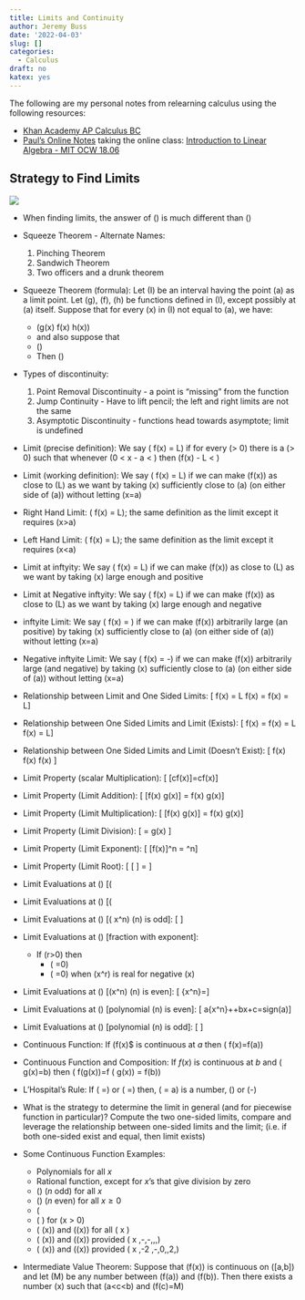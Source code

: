 ```yaml
---
title: Limits and Continuity
author: Jeremy Buss
date: '2022-04-03'
slug: []
categories: 
  - Calculus
draft: no
katex: yes
---
```


The following are my personal notes from relearning calculus using the following resources:

- [Khan Academy AP Calculus BC](https://www.khanacademy.org/math/ap-calculus-bc)
- [Paul's Online Notes](https://tutorial.math.lamar.edu/)
taking the online class: [Introduction to Linear Algebra - MIT OCW 18.06](https://ocw.mit.edu/courses/mathematics/18-06-linear-algebra-spring-2010/index.htm)

## Strategy to Find Limits
![](images/Stategy_to_Find_Limits.png)

- When finding limits, the answer of \(\frac{0}{0}\) is much different than \(\frac{b}{0}\)
- Squeeze Theorem - Alternate Names:
  1. Pinching Theorem
  2. Sandwich Theorem
  3. Two officers and a drunk theorem
- Squeeze Theorem (formula): Let \(I\) be an interval having the point \(a\) as a limit point. Let \(g\), \(f\), \(h\) be functions defined in \(I\), except possibly at \(a\) itself. Suppose that for every \(x\) in \(I\) not equal to \(a\), we have: 

  - \(g(x) \le f(x) \le h(x)\)
  - and also suppose that 
  - \(\displaystyle{\lim_{x \rightarrow a} g(x)=\lim_{x \rightarrow a} h(x) = L}\)
  - Then \(\displaystyle{\lim_{x \rightarrow a} f(x)= L}\)
- Types of discontinuity: 
  1. Point Removal Discontinuity - a point is "missing" from the function 
  2. Jump Continuity - Have to lift pencil; the left and right limits are not the same
  3. Asymptotic Discontinuity - functions head towards asymptote; limit is undefined
- Limit (precise definition): We say \(\displaystyle{\lim_{x \rightarrow a}} f(x) = L\) if for every \(\epsilon > 0\) there is a \(\delta > 0\) such that whenever \(0 < \lvert x - a \rvert < \delta\) then \(\lvert f(x) - L \rvert < \epsilon\)
- Limit (working definition): We say \(\displaystyle{\lim_{x \rightarrow a}} f(x) = L\) if we can make \(f(x)\) as close to \(L\) as we want by taking \(x\) sufficiently close to \(a\) (on either side of \(a\)) without letting \(x=a\)
- Right Hand Limit: \(\displaystyle{\lim_{x \rightarrow a^+}} f(x) = L\); the same definition as the limit except it requires \(x>a\)
- Left Hand Limit: \(\displaystyle{\lim_{x \rightarrow a^-}} f(x) = L\); the same definition as the limit except it requires \(x<a\)
- Limit at inftyity: We say \(\displaystyle{\lim_{x \rightarrow \infty}} f(x) = L\) if we can make \(f(x)\) as close to \(L\) as we want by taking \(x\) large enough and positive
- Limit at Negative inftyity: We say \(\displaystyle{\lim_{x \rightarrow \infty^-}} f(x) = L\) if we can make \(f(x)\) as close to \(L\) as we want by taking \(x\) large enough and negative
- inftyite Limit: We say \(\displaystyle{\lim_{x \rightarrow a}} f(x) = \infty\) if we can make \(f(x)\) arbitrarily large (an positive) by taking \(x\) sufficiently close to \(a\) (on either side of \(a\)) without letting \(x=a\)
- Negative inftyite Limit: We say \(\displaystyle{\lim_{x \rightarrow a}} f(x) = -\infty\) if we can make \(f(x)\) arbitrarily large (and negative) by taking \(x\) sufficiently close to \(a\) (on either side of \(a\)) without letting \(x=a\)
- Relationship between Limit and One Sided Limits: 
\[\displaystyle{\lim_{x \rightarrow a}} f(x) = L \implies \displaystyle{\lim_{x \rightarrow a^+}} f(x) = \displaystyle{\lim_{x \rightarrow a^-}} f(x) = L\]
- Relationship between One Sided Limits and Limit (Exists): 
\[\displaystyle{\lim_{x \rightarrow a^+}} f(x) = \displaystyle{\lim_{x \rightarrow a^-}} f(x) = L \implies \displaystyle{\lim_{x \rightarrow a}} f(x) = L\]
- Relationship between One Sided Limits and Limit (Doesn't Exist): \[\displaystyle{\lim_{x \rightarrow a^+}} f(x) \ne \displaystyle{\lim_{x \rightarrow a^-}} f(x) \implies \displaystyle{\lim_{x \rightarrow a}} f(x) \text{ \\Does Not Exist}\]
- Limit Property (scalar Multiplication): 
\[\displaystyle{\lim_{x \rightarrow a}} [cf(x)]=c\displaystyle{\lim_{x \rightarrow a}}f(x)\]
- Limit Property (Limit Addition): 
\[\displaystyle{\lim_{x \rightarrow a}} [f(x) \pm g(x)] = \displaystyle{\lim_{x \rightarrow a}}f(x) \pm \displaystyle{\lim_{x \rightarrow a}}g(x)\]
- Limit Property (Limit Multiplication): 
\[\displaystyle{\lim_{x \rightarrow a}} [f(x) g(x)] = \displaystyle{\lim_{x \rightarrow a}}f(x) \displaystyle{\lim_{x \rightarrow a}}g(x)\]
- Limit Property (Limit Division): 
\[\displaystyle{\lim_{x \rightarrow a}} \left[ \frac{f(x)}{g(x)} \right] = \frac{\displaystyle{\lim_{x \rightarrow a}}f(x)}{\displaystyle{\lim_{x \rightarrow a}}g(x)} \text{\; Provided\;} \displaystyle{\lim_{x \rightarrow a}}g(x) \ne 0\]
- Limit Property (Limit Exponent): 
\[\displaystyle{\lim_{x \rightarrow a}} [f(x)]^n = \left [ \displaystyle{\lim_{x \rightarrow a}} f(x) \right ]^n\]
- Limit Property (Limit Root): 
\[\displaystyle{\lim_{x \rightarrow a}} [ \sqrt[n]{f(x)} ] =  \sqrt[n]{\displaystyle{\lim_{x \rightarrow a}} f(x)}\]
- Limit Evaluations at \(\pm \infty\) [\(\rm{e}^x\)]:
\[
\begin{align*}
\displaystyle{\lim_{x \rightarrow \infty}} \rm {e}^x &= \infty\\
\displaystyle{\lim_{x \rightarrow -\infty}} \rm {e}^x &= 0\\
\end{align*}
\]
- Limit Evaluations at \(\pm \infty\) [\(\rm{ln}(x)\)]:
\[
\begin{align*}
\displaystyle{\lim_{x \rightarrow \infty}} \rm {ln}(x) &= \infty\\
\displaystyle{\lim_{x \rightarrow 0^+}} \rm {ln}(x) &= -\infty\\
\end{align*}
\]
- Limit Evaluations at \(\pm \infty\) [\( x^n\) \(n\) is odd]:
\[
\begin{align*}
\displaystyle{\lim_{x \rightarrow \infty}} x^n &= \infty\\
\displaystyle{\lim_{x \rightarrow -\infty}} x^n &= -\infty\\
\end{align*}
\]
- Limit Evaluations at \(\pm \infty\) [fraction with exponent]: 
  - If \(r>0\) then 
    - \(\displaystyle{\lim_{x \rightarrow \infty}} \frac{b}{x^r}=0\)
    - \(\displaystyle{\lim_{x \rightarrow -\infty}} \frac{b}{x^r}=0\) when \(x^r\) is real for negative \(x\)
- Limit Evaluations at \(\pm \infty\) [\(x^n\) \(n\) is even]: 
\[\displaystyle{\lim_{x \rightarrow \pm \infty}} {x^n}=\infty\]
- Limit Evaluations at \(\pm \infty\) [polynomial \(n\) is even]: 
\[\displaystyle{\lim_{x \rightarrow \pm \infty}} a{x^n}+\dots+bx+c=sign(a)\times\infty\]
- Limit Evaluations at \(\pm \infty\) [polynomial \(n\) is odd]: 
\[
\begin{align*}
\displaystyle{\lim_{x \rightarrow \infty}} a{x^n}+\dots+bx+c&=sign(a) \times \infty\\
\displaystyle{\lim_{x \rightarrow -\infty}} a{x^n}+\dots+bx+c&= -1 \times sign(a) \times \infty\\
\end{align*}
\]
- Continuous Function: If \(f(x)$ is continuous at $a$ then \(\displaystyle{\lim_{x \rightarrow a}} f(x)=f(a)\)
- Continuous Function and Composition: If $f(x)$ is continuous at $b$ and \(\displaystyle{\lim_{x \rightarrow a}} g(x)=b\) then \(\displaystyle{\lim_{x \rightarrow a}} f(g(x))=f \left ( \displaystyle{\lim_{x \rightarrow a}} g(x)\right ) = f(b)\)
- L'Hospital's Rule: If \(\displaystyle{\lim_{x \rightarrow a}} \frac{f(x)}{g(x)}=\frac{0}{0}\) or \(\displaystyle{\lim_{x \rightarrow a}} \frac{f(x)}{g(x)}=\frac{\pm \infty}{\pm \infty}\) then,
\(\displaystyle{\lim_{x \rightarrow a}} \frac{f(x)}{g(x)}=\displaystyle{\lim_{x \rightarrow a}} \frac{f'(x)}{g'(x)} a\) is a number, \(\infty\) or \(-\infty\)
- What is the strategy to determine the limit in general (and for piecewise function in particular)? Compute the two one-sided limits, compare and leverage the relationship between one-sided limits and the limit; (i.e. if both one-sided exist and equal, then limit exists)
- Some Continuous Function Examples:
  - Polynomials for all $x$
  - Rational function, except for $x$'s that give division by zero
  - \(\sqrt[n]{x}\) ($n$ odd) for all $x$
  - \(\sqrt[n]{x}\) ($n$ even) for all $x \ge 0$
  - \( \rm{e}^x \) for all \(x\)
  - \( \ln{x}\) for \(x > 0\)
  - \( \cos(x)\) and \(\sin(x)\) for all \( x \)
  - \( \tan(x)\) and \(\sec(x)\) provided \( x \ne \dots,-\frac{3 \pi}{2},-\frac{\pi}{2},\frac{\pi}{2},\frac{3 \pi}{2},\dots \)
  - \( \cot(x)\) and \(\csc(x)\) provided \( x \ne \dots,-2 \pi,-\pi,0,\pi,2\pi,\dots \)
  
- Intermediate Value Theorem: Suppose that \(f(x)\) is continuous on \([a,b]\) and let \(M\) be any number between \(f(a)\) and \(f(b)\). Then there exists a number \(x\) such that \(a<c<b\) and \(f(c)=M\)